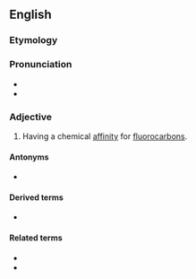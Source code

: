 ==English==

===Etymology===
{{confix|en|fluoro|philic}}

===Pronunciation===
* {{IPA|/ˌflɔɹəˈfɪlɪk/|lang=en}}
* {{hyph|fluo|ro|phil|ic|lang=en}}

===Adjective===
{{en-adj}}

# {{lb|en|chemistry}} Having a chemical [[affinity]] for [[fluorocarbon]]s.

====Antonyms====
* {{l|en|fluorophobic}}

====Derived terms====
* {{l|en|fluorophilicity}}

====Related terms====
* {{l|en|hydrophilic}}
* {{l|en|lipophilic}}